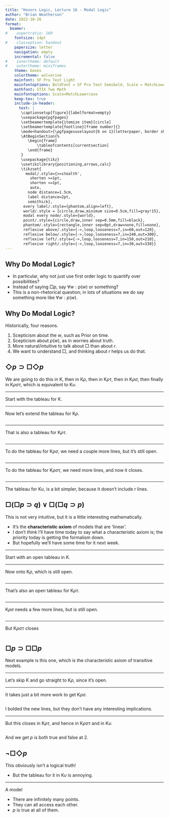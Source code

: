 ```yaml
---
title: "Honors Logic, Lecture 16 - Modal Logic"
author: "Brian Weatherson"
date: 2022-10-26
format: 
  beamer: 
#    aspectratio: 169
    fontsize: 14pt
#    classoption: handout
    papersize: letter
    navigation: empty
    incremental: false
#    innertheme: default
#    outertheme: miniframes
    theme: boxes
    colortheme: wolverine
    mainfont: SF Pro Text Light
    mainfontoptions: BoldFont = SF Pro Text Semibold, Scale = MatchLowercase
    mathfont: STIX Two Math
    mainfontoptions: Scale=MatchLowercase
    keep-tex: true
    include-in-header:
      text: |
       \captionsetup[figure]{labelformat=empty}
       \usepackage{pgfpages}
       \setbeamertemplate{itemize item}[circle]
       \setbeamertemplate{footline}[frame number]{}
       \mode<handout>{\pgfpagesuselayout{6 on 1}[letterpaper, border shrink=8mm]}
       \AtBeginSection{%
          \begin{frame}
              \tableofcontents[currentsection]
          \end{frame}
       }
       \usepackage{tikz}
       \usetikzlibrary{positioning,arrows,calc}
       \tikzset{
         modal/.style={>=stealth',
           shorten >=1pt,
           shorten <=1pt,
           auto,
          node distance=1.5cm,
          label distance=2pt,
          semithick},
        every label/.style={phantom,align=left},
        world/.style = {circle,draw,minimum size=0.5cm,fill=gray!15},
        modal every node/.style={world},
        point/.style={circle,draw,inner sep=0.5mm,fill=black},
        phantom/.style={rectangle,inner sep=0pt,draw=none,fill=none},
        reflexive above/.style={->,loop,looseness=7,in=60,out=120},
        reflexive below/.style={->,loop,looseness=7,in=240,out=300},
        reflexive left/.style={->,loop,looseness=7,in=150,out=210},
        reflexive right/.style={->,loop,looseness=7,in=30,out=330}}
---
```


## Why Do Modal Logic?

-   In particular, why not just use first order logic to quantify over possibilities?
-   Instead of saying $\Box p$, say $\forall w: p(w)$ or something?
-   This is a non-rhetorical question; in lots of situations we do say something more like $\forall w: p(w)$.

## Why Do Modal Logic?

Historically, four reasons.

::: incremental
1. Scepticism about the $w$, such as Prior on time.
2. Scepticism about $p(w)$, as in worries about truth.
3. More natural/intuitive to talk about $\Box$ than about $r$.
4. We want to understand $\Box$, and thinking about $r$ helps us do that.
:::

## $\Diamond p \supset \Box \Diamond p$

We are going to do this in K, then in K$\rho$, then in K$\rho \tau$, then in K$\rho \sigma$, then finally in K$\rho \sigma \tau$, which is equivalent to K$\upsilon$.

---

Start with the tableau for K.

\begin{center}
\neg($\Diamond p \supset \Box \Diamond p$), 0 \\
$\Diamond p, 0$ \\
$\neg \Box \Diamond p, 0$ \\
$\Diamond \neg \Diamond p, 0$ \\
$0r1$ \\
$p, 1$ \\
$0r2$ \\
$\neg \Diamond p, 2$ \\
$\Box \neg p, 2$
\end{center}

---

Now let's extend the tableau for K$\rho$.

:::: {.columns}

::: {.column}
\begin{center}
\neg($\Diamond p \supset \Box \Diamond p$), 0 \\
$\Diamond p, 0$ \\
$\neg \Box \Diamond p, 0$ \\
$\Diamond \neg \Diamond p, 0$ \\
$0r1$ \\
$p, 1$ \\
$0r2$ \\
$\neg \Diamond p, 2$ \\
$\Box \neg p, 2$
\end{center}
:::

::: {.column}
\begin{center}
$0r0$ \\
$1r1$ \\
$2r2$ \\
$\neg p, 2$
\end{center}
:::

::::

---

That is also a tableau for K$\rho \tau$.

:::: {.columns}

::: {.column}
\begin{center}
\neg($\Diamond p \supset \Box \Diamond p$), 0 \\
$\Diamond p, 0$ \\
$\neg \Box \Diamond p, 0$ \\
$\Diamond \neg \Diamond p, 0$ \\
$0r1$ \\
$p, 1$ \\
$0r2$ \\
$\neg \Diamond p, 2$ \\
$\Box \neg p, 2$
\end{center}
:::

::: {.column}
\begin{center}
$0r0$ \\
$1r1$ \\
$2r2$ \\
$\neg p, 2$
\end{center}
:::

::::

---

To do the tableau for K$\rho \sigma$, we need a couple more lines, but it's still open.

:::: {.columns}

::: {.column}
\begin{center}
\neg($\Diamond p \supset \Box \Diamond p$), 0 \\
$\Diamond p, 0$ \\
$\neg \Box \Diamond p, 0$ \\
$\Diamond \neg \Diamond p, 0$ \\
$0r1$ \\
$p, 1$ \\
$0r2$ \\
$\neg \Diamond p, 2$ \\
$\Box \neg p, 2$
\end{center}
:::

::: {.column}
\begin{center}
$0r0$ \\
$1r1$ \\
$2r2$ \\
$\neg p, 2$ \\
$2r0$ \\
$1r0$ \\
$\neg p, 0$
\end{center}
:::

::::

---

To do the tableau for K$\rho \sigma \tau$, we need more lines, and now it closes.

:::: {.columns}

::: {.column}
\begin{center}
\neg($\Diamond p \supset \Box \Diamond p$), 0 \\
$\Diamond p, 0$ \\
$\neg \Box \Diamond p, 0$ \\
$\Diamond \neg \Diamond p, 0$ \\
$0r1$ \\
$p, 1$ \\
$0r2$ \\
$\neg \Diamond p, 2$ \\
$\Box \neg p, 2$
\end{center}
:::

::: {.column}
\begin{center}
$0r0$ \\
$1r1$ \\
$2r2$ \\
$\neg p, 2$ \\
$2r0$ \\
$1r0$ \\
$\neg p, 0$ \\
$2r1$ \\
$\neg p, 1$ \\
$x$
\end{center}
:::

::::

---

The tableau for K$\upsilon$, is a bit simpler, because it doesn't include $r$ lines.

\begin{center}
\neg($\Diamond p \supset \Box \Diamond p$), 0 \\
$\Diamond p, 0$ \\
$\neg \Box \Diamond p, 0$ \\
$\Diamond \neg \Diamond p, 0$ \\
$p, 1$ \\
$\neg \Diamond p, 2$ \\
$\Box \neg p, 2$ \\
$\neg p, 2$ \\
$\neg p, 0$ \\
$\neg p, 1$ \\
$x$
\end{center}

## $\Box(\Box p \supset q) \vee \Box(\Box q \supset p)$

This is not very intuitive, but it is a little interesting mathematically.

- It's the **characteristic axiom** of models that are 'linear'.
- I don't *think* I'll have time today to say what a characteristic axiom is; the priority today is getting the formalism down.
- But hopefully we'll have some time for it next week.

---

Start with an open tableau in K.

\begin{center}
$\neg(\Box(\Box p \supset q) \vee \Box(\Box q \supset p)), 0$ \\
$\neg \Box(\Box p \supset q), 0$ \\
$\neg \Box(\Box q \supset p), 0$ \\
$\Diamond \neg(\Box p \supset q), 0$ \\
$\Diamond \neg(\Box q \supset p), 0$ \\
$\neg(\Box p \supset q), 1$ \\
$0r1$ \\
$\neg(\Box q \supset p), 2$ \\
$0r2$ \\
$\Box p, 1$ \\
$\neg q, 1$ \\
$\Box q, 2$ \\
$\neg p, 2$ \\
\end{center}

---

Now onto K$\rho$, which is still open.

:::: {.columns}

::: {.column width=65%}
\begin{center}
$\neg(\Box(\Box p \supset q) \vee \Box(\Box q \supset p)), 0$ \\
$\neg \Box(\Box p \supset q), 0$ \\
$\neg \Box(\Box q \supset p), 0$ \\
$\Diamond \neg(\Box p \supset q), 0$ \\
$\Diamond \neg(\Box q \supset p), 0$ \\
$\neg(\Box p \supset q), 1$ \\
$0r1$ \\
$\neg(\Box q \supset p), 2$ \\
$0r2$ \\
$\Box p, 1$ \\
$\neg q, 1$ \\
$\Box q, 2$ \\
$\neg p, 2$ \\
\end{center}
:::

::: {.column width=35%}
\begin{center}
$0r0$ \\
$1r1$ \\
$2r2$ \\
$p, 1$ \\
$q, 2$
\end{center}
:::

::::

---

That's also an open tableau for K$\rho \tau$.

:::: {.columns}

::: {.column width=65%}
\begin{center}
$\neg(\Box(\Box p \supset q) \vee \Box(\Box q \supset p)), 0$ \\
$\neg \Box(\Box p \supset q), 0$ \\
$\neg \Box(\Box q \supset p), 0$ \\
$\Diamond \neg(\Box p \supset q), 0$ \\
$\Diamond \neg(\Box q \supset p), 0$ \\
$\neg(\Box p \supset q), 1$ \\
$0r1$ \\
$\neg(\Box q \supset p), 2$ \\
$0r2$ \\
$\Box p, 1$ \\
$\neg q, 1$ \\
$\Box q, 2$ \\
$\neg p, 2$ \\
\end{center}
:::

::: {.column width=35%}
\begin{center}
$0r0$ \\
$1r1$ \\
$2r2$ \\
$p, 1$ \\
$q, 2$
\end{center}
:::

::::

---

K$\rho \sigma$ needs a few more lines, but is still open.

:::: {.columns}

::: {.column width=65%}
\begin{center}
$\neg(\Box(\Box p \supset q) \vee \Box(\Box q \supset p)), 0$ \\
$\neg \Box(\Box p \supset q), 0$ \\
$\neg \Box(\Box q \supset p), 0$ \\
$\Diamond \neg(\Box p \supset q), 0$ \\
$\Diamond \neg(\Box q \supset p), 0$ \\
$\neg(\Box p \supset q), 1$ \\
$0r1$ \\
$\neg(\Box q \supset p), 2$ \\
$0r2$ \\
$\Box p, 1$ \\
$\neg q, 1$ \\
$\Box q, 2$ \\
$\neg p, 2$ \\
\end{center}
:::

::: {.column width=35%}
\begin{center}
$0r0$ \\
$1r1$ \\
$2r2$ \\
$p, 1$ \\
$q, 2$ \\
$1r0$ \\
$2r0$ \\
$p, 0$ \\
$q, 0$
\end{center}
:::

::::

---

But K$\rho \sigma \tau$ closes

:::: {.columns}

::: {.column width=65%}
\begin{center}
$\neg(\Box(\Box p \supset q) \vee \Box(\Box q \supset p)), 0$ \\
$\neg \Box(\Box p \supset q), 0$ \\
$\neg \Box(\Box q \supset p), 0$ \\
$\Diamond \neg(\Box p \supset q), 0$ \\
$\Diamond \neg(\Box q \supset p), 0$ \\
$\neg(\Box p \supset q), 1$ \\
$0r1$ \\
$\neg(\Box q \supset p), 2$ \\
$0r2$ \\
$\Box p, 1$ \\
$\neg q, 1$ \\
$\Box q, 2$ \\
$\neg p, 2$ \\
\end{center}
:::

::: {.column width=35%}
\begin{center}
$0r0$ \\
$1r1$ \\
$2r2$ \\
$p, 1$ \\
$q, 2$ \\
$1r0$ \\
$2r0$ \\
$p, 0$ \\
$q, 0$ \\
$1r2$ \\
$p, 2$ \\
$x$
\end{center}
:::

::::

## $\Box p \supset \Box \Box p$

Next example is this one, which is the characteristic axiom of transitive models.

---

Let's skip K and go straight to K$\rho$, since it's open.

\begin{center}
$\neg(\Box p \supset \Box \Box p), 0$ \\
$\Box p, 0$ \\
$\neg \Box \Box p, 0$ \\
$0r0$ \\
$p, 0$ \\
$\Diamond \neg \Box p, 0$ \\
$0r1$ \\
$\neg \Box p, 1$ \\
$p, 1$ \\
$1r1$ \\
$\Diamond \neg p, 1$ \\
$1r2$ \\
$\neg p, 2$ \\
$2r2$
\end{center}

---

It takes just a bit more work to get K$\rho \sigma$.

:::: {.columns}

::: {.column width=65%}

\begin{center}
$\neg(\Box p \supset \Box \Box p), 0$ \\
$\Box p, 0$ \\
$\neg \Box \Box p, 0$ \\
$0r0$ \\
$p, 0$ \\
$\Diamond \neg \Box p, 0$ \\
$0r1$ \\
$\neg \Box p, 1$ \\
$p, 1$ \\
$1r1$ \\
\end{center}

:::

::: {.column width=35%}

\begin{center}
$\Diamond \neg p, 1$ \\
$1r2$ \\
$\neg p, 2$ \\
$2r2$ \\
$\mathbf{2r1}$ \\
$\mathbf{1r0}$ \\
\end{center}


:::

::::

I bolded the new lines, but they don't have any interesting implications.

---

But this closes in K$\rho \tau$, and hence in K$\rho \sigma \tau$ and in K$\upsilon$.

:::: {.columns}

::: {.column width=65%}

\begin{center}
$\neg(\Box p \supset \Box \Box p), 0$ \\
$\Box p, 0$ \\
$\neg \Box \Box p, 0$ \\
$0r0$ \\
$p, 0$ \\
$\Diamond \neg \Box p, 0$ \\
$0r1$ \\
$\neg \Box p, 1$ \\
$p, 1$ \\
$1r1$ \\
\end{center}

:::

::: {.column width=35%}

\begin{center}
$\Diamond \neg p, 1$ \\
$1r2$ \\
$\neg p, 2$ \\
$2r2$ \\
$\mathbf{0r2}$ \\
$\mathbf{p, 2}$ \\
$x$
\end{center}


:::

::::

And we get $p$ is both true and false at 2.

## $\neg \Box \Diamond p$

This obviously isn't a logical truth!

- But the tableau for it in K$\upsilon$ is annoying.

---

\begin{center}
$\neg \neg \Box \Diamond p, 0$ \\
$\Box \Diamond p, 0$ \\
$\Diamond p, 0$ \\
$p, 1$ \\
$\Diamond p, 1$ \\
$p, 2$ \\
$\Diamond p, 2$ \\
$\dots$
\end{center}

A model

- There are infinitely many points.
- They can all access each other.
- $p$ is true at all of them.



